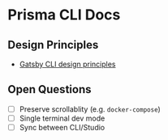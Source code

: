 # Prisma CLI Docs

## Design Principles

- [Gatsby CLI design principles](https://docs.google.com/document/d/1rv7tBUeqHN4t_UecuEAKVCWAVzQoCmcDoONBmf3HggI/edit#)

## Open Questions

- [ ] Preserve scrollablity (e.g. `docker-compose`)
- [ ] Single terminal dev mode
- [ ] Sync between CLI/Studio
